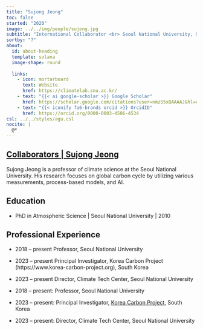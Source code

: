 ---
title: "Sujong Jeong"
toc: false
started: "2020"
image: ../../img/people/sujong.jpg
subtitle: "International Collaborator <br> Seoul National University, South Korea"
sortby: "?"
about:
  id: about-heading
  template: solana
  image-shape: round
  
  links:
    - icon: mortarboard
      text: Website
      href: https://climatelab.snu.ac.kr/
    - text: "{{< ai google-scholar >}} Google Scholar"
      href: https://scholar.google.com/citations?user=nmzS5xQAAAAJ&hl=en&oi=ao
    - text: "{{< iconify fa6-brands orcid >}} OrcidID"
      href: https://orcid.org/0000-0003-4586-4534
csl: ../../styles/agu.csl
nocite: |
  @*
---

::::: {.container} 

::: {.listing-header}
## [**Collaborators** | **Sujong Jeong**](../../team.qmd#collab-team)
::::

:::: {#about-heading}
::: {.about-section} 

Sujong Jeong is a professor of climate science at the Seoul National University. His research focuses on global carbon cycle by utilizing various measurements, process-based models, and AI. 

## Education
- [PhD in Atmospheric Science]{.fw-bold} | Seoul National University | 2010

## Professional Experience
- [2018 – present]{.fw-bold} Professor, Seoul National University
- [2023 – present]{.fw-bold} Principal Investigator, Korea Carbon Project (https://www.korea-carbon-project.org), South Korea
- [2023 – present]{.fw-bold} Director, Climate Tech Center, Seoul National University

- [2018 – present:]{.fw-bold} 	Professor, Seoul National University
- [2023 – present:]{.fw-bold} 	Principal Investigator, [Korea Carbon Project](https://www.korea-carbon-project.org), South Korea
- [2023 – present:]{.fw-bold} 	Director, Climate Tech Center, Seoul National University

:::
::::
:::::
